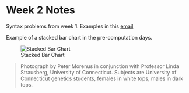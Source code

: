 Week 2 Notes
==================

Syntax problems from week 1.  Examples in this [email](https://mail.google.com/mail/u/0/?shva=1#inbox/13d12da9523743c3)

Example of a stacked bar chart in the pre-computation days.

![Stacked Bar Chart](image001.jpg) 

> Photograph by Peter Morenus in conjunction with Professor Linda Strausberg, University of Connecticut.  Subjects are University of Connecticut genetics students, females in white tops, males in dark tops.